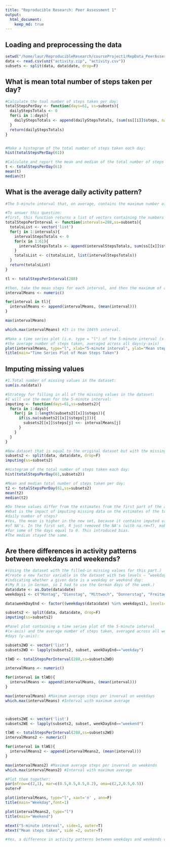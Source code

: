 ```yaml
---
title: "Reproducible Research: Peer Assessment 1"
output: 
  html_document:
    keep_md: true
---
```



## Loading and preprocessing the data
```r
setwd("/home/laur/ReproducibleResearch/courseProject1/RepData_PeerAssessment1/")
data <- read.csv(unz("activity.zip", "activity.csv"))
subsets <- split(data, data$date, drop=F)
```

## What is mean total number of steps taken per day?
```r
#Calculate the toal number of steps taken per day:
totalStepsPerDay <- function(days=61, ss=subsets){
  dailyStepsTotals <- 0
  for(i in 1:days){
    dailyStepsTotals <- append(dailyStepsTotals, (sum(ss[[i]]$steps, na.rm=T)))
  }
  return(dailyStepsTotals)
}


#Make a histogram of the total number of steps taken each day:
hist(totalStepsPerDay(61))

#Calculate and report the mean and median of the total number of steps taken per day:
t <- totalStepsPerDay(61)
mean(t)
median(t)
```

## What is the average daily activity pattern?
```r
#The 5-minute interval that, on average, contains the maximum number of steps?

#To answer this question:
#first, this function returns a list of vectors containing the numbers of steps for each interval
totalStepsPerInterval <- function(intervals=288,ss=subsets){
  totalsList <- vector('list')
  for(j in 1:intervals){
    intervalStepsTotals <- 0
    for(x in 1:61){
      intervalStepsTotals <- append(intervalStepsTotals, sum(ss[[x]]$steps[j], na.rm=T))
    }
    totalsList <- c(totalsList, list(intervalStepsTotals))
  }
  return(totalsList)
}

tl <- totalStepsPerInterval(288)

#then, take the mean steps for each interval, and then the maximum of all of those
intervalMeans <- numeric()

for(interval in tl){
  intervalMeans <- append(intervalMeans, (mean(interval)))
}

max(intervalMeans)

which.max(intervalMeans) #It is the 104th interval.
```

```r
#Make a time series plot (i.e. type = "l") of the 5-minute interval (x-axis) and 
#the average number of steps taken, averaged across all days(y-axis)
plot(intervalMeans, type="l", xlab="5-minute interval", ylab="Mean steps taken")
title(main="Time Series Plot of Mean Steps Taken")

```

## Imputing missing values
```r
#1.Total number of missing values in the dataset:
sum(is.na(data))

#Strategy for filling in all of the missing values in the dataset: 
#I will use the mean for the 5-minute interval:
imputing <- function(days=61,ss=subsets2){
  for(x in 1:days){
    for(j in 1:length(subsets2[[x]]$steps)){
      if(is.na(subsets2[[x]]$steps[j])){
        subsets2[[x]]$steps[j] <<- intervalMeans[j]
      }
    }
  }
}

#New dataset that is equal to the original dataset but with the missing data filled in:
subsets2 <- split(data, data$date, drop=F)
imputing(ss=subsets2)

#Histogram of the total number of steps taken each day:
hist(totalStepsPerDay(61,subsets2))

#Mean and median total number of steps taken per day:
t2 <- totalStepsPerDay(61,ss=subsets2)
mean(t2)
median(t2)

#Do these values differ from the estimates from the first part of the assignment? 
#What is the impact of imputing missing data on the estimates of the total 
#daily number of steps?
#Yes, the mean is higher in the new set, because it contains imputed values instead
#of NA's. In the first set, R just removed the NA's (with na.rm=T), making the total steps
#for some of the days equal to 0. This introduced bias.
#The median stayed the same.

```


## Are there differences in activity patterns between weekdays and weekends?
```r
#(Using the dataset with the filled-in missing values for this part.)
#Create a new factor variable in the dataset with two levels – “weekday” and “weekend” 
#indicating whether a given date is a weekday or weekend day:
#(My R is in German, so I had to use the German days of the week.)
data$date <- as.Date(data$date)
weekdays1 <- c("Montag", "Dienstag", "Mittwoch", "Donnerstag", "Freitag")

data$weekDayEnd <- factor((weekdays(data$date) %in% weekdays1), levels=c("TRUE", "FALSE"), labels=c("weekday", "weekend"))

subsets2 <- split(data, data$date, drop=F)
imputing(ss=subsets2)

#Panel plot containing a time series plot of the 5-minute interval 
#(x-axis) and the average number of steps taken, averaged across all weekday days or weekend 
#days (y-axis):

subsets2WD <- vector('list')
subsets2WD <- lapply(subsets2, subset, weekDayEnd=="weekday")

tlWD <- totalStepsPerInterval(288,ss=subsets2WD)

intervalMeans <- numeric()

for(interval in tlWD){
  intervalMeans <- append(intervalMeans, (mean(interval)))
}

max(intervalMeans) #Maximum average steps per inverval on weekdays
which.max(intervalMeans) #Interval with maximum average



subsets2WE <- vector('list')
subsets2WE <- lapply(subsets2, subset, weekDayEnd=="weekend")

tlWE <- totalStepsPerInterval(288,ss=subsets2WE)
intervalMeans2 <- numeric()

for(interval in tlWE){
  intervalMeans2 <- append(intervalMeans2, (mean(interval)))
}

max(intervalMeans2) #Maximum average steps per inverval on weekends
which.max(intervalMeans2) #Interval with maximum average

#Plot them together:
par(mfrow=c(2,1), mar=c(0.5,0.5,0.5,0.2), oma=c(2,2,0.5,0.5))
outer=F

plot(intervalMeans, type="l", xaxt='n' , ann=F)
title(main="Weekday",font=1)

plot(intervalMeans2, type="l")
title(main="Weekend")

mtext("5-minute interval", side=1, outer=T)
mtext("Mean steps taken", side =2, outer=T)

#Yes, a difference in activity patterns between weekdays and weekends can be clearly seen in this plot.
```